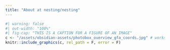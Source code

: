 ```yaml
---
title: "About at nesting/nesting"
---
```


```r
#| warning: false
#| out-width: "100%"
#| fig-cap: "THIS IS A CAPTION FOR A FIGURE OF AN IMAGE"
c <- "/assets/obsidian-assets/photobox_overview_gfa_coords.jpg" # works
knitr::include_graphics(c, rel_path = F, error = F)
```

